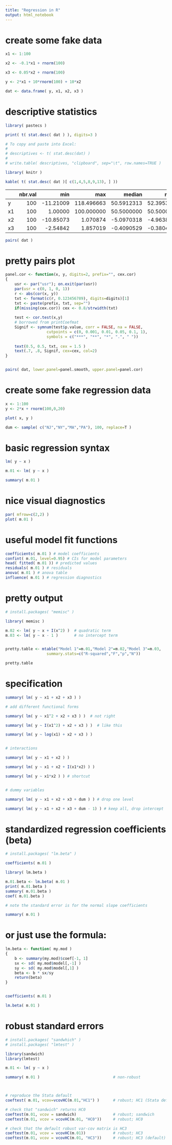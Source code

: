 ---
title: "Regression in R"
output: html_notebook
---




# create some fake data

```{r}

x1 <- 1:100

x2 <- -0.1*x1 + rnorm(100)

x3 <- 0.05*x2 + rnorm(100)

y <- 2*x1 + 10*rnorm(100) + 10*x2

dat <- data.frame( y, x1, x2, x3 )

```


# descriptive statistics

```{r}

library( pastecs )

print( t( stat.desc( dat ) ), digits=3 )

# To copy and paste into Excel:
#
# descriptives <- t( stat.desc(dat) )
# 
# write.table( descriptives, "clipboard", sep="\t", row.names=TRUE )

```


```{r}
library( knitr )

kable( t( stat.desc( dat )[ c(1,4,5,8,9,13), ] ))

```



|   | nbr.val|       min|        max|     median|       mean|   std.dev|
|:--|-------:|---------:|----------:|----------:|----------:|---------:|
|y  |     100| -11.21009| 118.496663| 50.5912313| 52.3953240| 31.342384|
|x1 |     100|   1.00000| 100.000000| 50.5000000| 50.5000000| 29.011492|
|x2 |     100| -10.85073|   1.070874| -5.0970318| -4.9638570|  3.135171|
|x3 |     100|  -2.54842|   1.857019| -0.4090529| -0.3804099|  1.060447|



```{r}
pairs( dat )
```









# pretty pairs plot

```{r}

panel.cor <- function(x, y, digits=2, prefix="", cex.cor)
{
    usr <- par("usr"); on.exit(par(usr))
    par(usr = c(0, 1, 0, 1))
    r <- abs(cor(x, y))
    txt <- format(c(r, 0.123456789), digits=digits)[1]
    txt <- paste(prefix, txt, sep="")
    if(missing(cex.cor)) cex <- 0.8/strwidth(txt)
    
    test <- cor.test(x,y)
    # borrowed from printCoefmat
    Signif <- symnum(test$p.value, corr = FALSE, na = FALSE,
                  cutpoints = c(0, 0.001, 0.01, 0.05, 0.1, 1),
                  symbols = c("***", "**", "*", ".", " "))
    
    text(0.5, 0.5, txt, cex = 1.5 )
    text(.7, .8, Signif, cex=cex, col=2)
}


pairs( dat, lower.panel=panel.smooth, upper.panel=panel.cor)

```






# create some fake regression data

```{r}

x <- 1:100
y <- 2*x + rnorm(100,0,20)

plot( x, y )

dum <- sample( c("NJ","NY","MA","PA"), 100, replace=T )


```






# basic regression syntax

```{r}
lm( y ~ x )

m.01 <- lm( y ~ x )

summary( m.01 )
```




# nice visual diagnostics

```{r}
par( mfrow=c(2,2) )
plot( m.01 )
```




# useful model fit functions

```{r}


coefficients( m.01 ) # model coefficients
confint( m.01, level=0.95) # CIs for model parameters 
head( fitted( m.01 )) # predicted values
residuals( m.01 ) # residuals
anova( m.01 ) # anova table 
influence( m.01 ) # regression diagnostics


```





# pretty output

```{r}

# install.packages( "memisc" )

library( memisc )

m.02 <- lm( y ~ x + I(x^2) )  # quadratic term
m.03 <- lm( y ~ x - 1 )       # no intercept term


pretty.table <- mtable("Model 1"=m.01,"Model 2"=m.02,"Model 3"=m.03,
                  summary.stats=c("R-squared","F","p","N"))

pretty.table

```














# specification

```{r}

summary( lm( y ~ x1 + x2 + x3 ) )

# add different functional forms

summary( lm( y ~ x1^2 + x2 + x3 ) )  # not right

summary( lm( y ~ I(x1^2) + x2 + x3 ) )  # like this

summary( lm( y ~ log(x1) + x2 + x3 ) )


# interactions

summary( lm( y ~ x1 + x2 ) )

summary( lm( y ~ x1 + x2 + I(x1*x2) ) )

summary( lm( y ~ x1*x2 ) ) # shortcut


# dummy variables

summary( lm( y ~ x1 + x2 + x3 + dum ) ) # drop one level

summary( lm( y ~ x1 + x2 + x3 + dum - 1) ) # keep all, drop intercept

```












# standardized regression coefficients (beta)



```{r}
# install.packages( "lm.beta" )

coefficients( m.01 )

library( lm.beta )

m.01.beta <- lm.beta( m.01 )
print( m.01.beta )
summary( m.01.beta )
coef( m.01.beta )

# note the standard error is for the normal slope coefficients

summary( m.01 )
```





# or just use the formula:
```{r}
lm.beta <- function( my.mod ) 
{
    b <- summary(my.mod)$coef[-1, 1]
    sx <- sd( my.mod$model[,-1] )
    sy <- sd( my.mod$model[,1] )
    beta <- b * sx/sy
    return(beta)
}


coefficients( m.01 )

lm.beta( m.01 )
```












# robust standard errors


```{r}

# install.packages( "sandwhich" )
# install.packages( "lmtest" )

library(sandwich)
library(lmtest)

m.01 <- lm( y ~ x )

summary( m.01 )                                # non-robust



# reproduce the Stata default
coeftest( m.01, vcov=vcovHC(m.01,"HC1") )      # robust; HC1 (Stata default)

# check that "sandwich" returns HC0
coeftest(m.01, vcov = sandwich)                # robust; sandwich
coeftest(m.01, vcov = vcovHC(m.01, "HC0"))     # robust; HC0 

# check that the default robust var-cov matrix is HC3
coeftest(m.01, vcov = vcovHC(m.01))            # robust; HC3 
coeftest(m.01, vcov = vcovHC(m.01, "HC3"))     # robust; HC3 (default)


```



